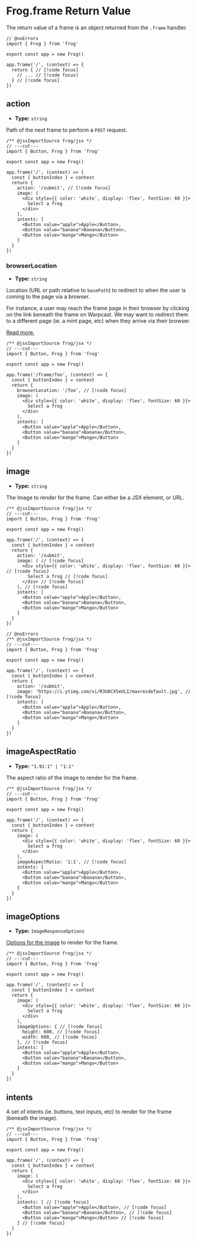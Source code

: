 # Frog.frame Return Value

The return value of a frame is an object returned from the `.frame` handler.

```tsx twoslash
// @noErrors
import { Frog } from 'frog'
 
export const app = new Frog()

app.frame('/', (context) => {
  return { // [!code focus]
    // ... // [!code focus]
  } // [!code focus]
})
```

## action

- **Type:** `string`

Path of the next frame to perform a `POST` request.

```tsx twoslash
/** @jsxImportSource frog/jsx */
// ---cut---
import { Button, Frog } from 'frog'
 
export const app = new Frog()
 
app.frame('/', (context) => {
  const { buttonIndex } = context
  return {
    action: '/submit', // [!code focus]
    image: (
      <div style={{ color: 'white', display: 'flex', fontSize: 60 }}>
        Select a frog
      </div>
    ),
    intents: [
      <Button value="apple">Apple</Button>, 
      <Button value="banana">Banana</Button>, 
      <Button value="mango">Mango</Button> 
    ]
  }
})
```

### browserLocation

- **Type:** `string`

Location (URL or path relative to `basePath`) to redirect to when the user
is coming to the page via a browser.

For instance, a user may reach the frame page in their
browser by clicking on the link beneath the frame on Warpcast.
We may want to redirect them to a different page (ie. a mint page, etc)
when they arrive via their browser.

[Read more.](/concepts/browser-redirects)

```tsx twoslash
/** @jsxImportSource frog/jsx */
// ---cut---
import { Button, Frog } from 'frog'
 
export const app = new Frog()
 
app.frame('/frame/foo', (context) => {
  const { buttonIndex } = context
  return {
    browserLocation: '/foo', // [!code focus]
    image: (
      <div style={{ color: 'white', display: 'flex', fontSize: 60 }}>
        Select a frog
      </div>
    ),
    intents: [
      <Button value="apple">Apple</Button>, 
      <Button value="banana">Banana</Button>, 
      <Button value="mango">Mango</Button> 
    ]
  }
})
```

## image

- **Type:** `string`

The Image to render for the frame. Can either be a JSX element, or URL.

```tsx twoslash
/** @jsxImportSource frog/jsx */
// ---cut---
import { Button, Frog } from 'frog'
 
export const app = new Frog()
 
app.frame('/', (context) => {
  const { buttonIndex } = context
  return {
    action: '/submit',
    image: ( // [!code focus]
      <div style={{ color: 'white', display: 'flex', fontSize: 60 }}> // [!code focus]
        Select a frog // [!code focus]
      </div> // [!code focus]
    ), // [!code focus]
    intents: [
      <Button value="apple">Apple</Button>, 
      <Button value="banana">Banana</Button>, 
      <Button value="mango">Mango</Button> 
    ]
  }
})
```

```tsx twoslash
// @noErrors
/** @jsxImportSource frog/jsx */
// ---cut---
import { Button, Frog } from 'frog'
 
export const app = new Frog()
 
app.frame('/', (context) => {
  const { buttonIndex } = context
  return {
    action: '/submit',
    image: 'https://i.ytimg.com/vi/R3UACX5eULI/maxresdefault.jpg', // [!code focus]
    intents: [
      <Button value="apple">Apple</Button>, 
      <Button value="banana">Banana</Button>, 
      <Button value="mango">Mango</Button> 
    ]
  }
})
```

## imageAspectRatio

- **Type:** `"1.91:1" | "1:1"`

The aspect ratio of the image to render for the frame.

```tsx twoslash
/** @jsxImportSource frog/jsx */
// ---cut---
import { Button, Frog } from 'frog'
 
export const app = new Frog()
 
app.frame('/', (context) => {
  const { buttonIndex } = context
  return {
    image: ( 
      <div style={{ color: 'white', display: 'flex', fontSize: 60 }}> 
        Select a frog 
      </div> 
    ), 
    imageAspectRatio: '1:1', // [!code focus]
    intents: [
      <Button value="apple">Apple</Button>, 
      <Button value="banana">Banana</Button>, 
      <Button value="mango">Mango</Button> 
    ]
  }
})
```

## imageOptions

- **Type:** `ImageResponseOptions`

[Options for the image](https://vercel.com/docs/functions/og-image-generation/og-image-api) to render for the frame.

```tsx twoslash
/** @jsxImportSource frog/jsx */
// ---cut---
import { Button, Frog } from 'frog'
 
export const app = new Frog()
 
app.frame('/', (context) => {
  const { buttonIndex } = context
  return {
    image: ( 
      <div style={{ color: 'white', display: 'flex', fontSize: 60 }}> 
        Select a frog 
      </div> 
    ), 
    imageOptions: { // [!code focus]
      height: 600, // [!code focus]
      width: 600, // [!code focus]
    }, // [!code focus]
    intents: [
      <Button value="apple">Apple</Button>, 
      <Button value="banana">Banana</Button>, 
      <Button value="mango">Mango</Button> 
    ]
  }
})
```

## intents

A set of intents (ie. buttons, text inputs, etc) to render for the frame
(beneath the image).

```tsx twoslash
/** @jsxImportSource frog/jsx */
// ---cut---
import { Button, Frog } from 'frog'
 
export const app = new Frog()
 
app.frame('/', (context) => {
  const { buttonIndex } = context
  return {
    image: ( 
      <div style={{ color: 'white', display: 'flex', fontSize: 60 }}> 
        Select a frog 
      </div> 
    ), 
    intents: [ // [!code focus]
      <Button value="apple">Apple</Button>, // [!code focus]
      <Button value="banana">Banana</Button>, // [!code focus]
      <Button value="mango">Mango</Button> // [!code focus]
    ] // [!code focus]
  }
})
```
